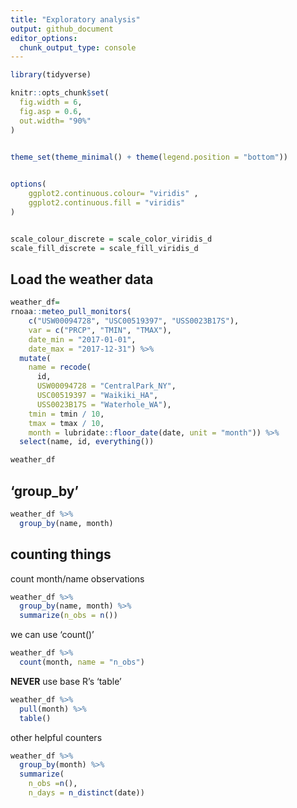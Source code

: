 ```yaml
---
title: "Exploratory analysis"
output: github_document
editor_options: 
  chunk_output_type: console
---
```


```r
library(tidyverse)

knitr::opts_chunk$set(
  fig.width = 6,
  fig.asp = 0.6,
  out.width= "90%"
)


theme_set(theme_minimal() + theme(legend.position = "bottom"))
          

options(
    ggplot2.continuous.colour= "viridis" ,
    ggplot2.continuous.fill = "viridis"
)        


scale_colour_discrete = scale_color_viridis_d
scale_fill_discrete = scale_fill_viridis_d
```

## Load the weather data

```r
weather_df= 
rnoaa::meteo_pull_monitors(
    c("USW00094728", "USC00519397", "USS0023B17S"),
    var = c("PRCP", "TMIN", "TMAX"), 
    date_min = "2017-01-01",
    date_max = "2017-12-31") %>%
  mutate(
    name = recode(
      id, 
      USW00094728 = "CentralPark_NY", 
      USC00519397 = "Waikiki_HA",
      USS0023B17S = "Waterhole_WA"),
    tmin = tmin / 10,
    tmax = tmax / 10,
    month = lubridate::floor_date(date, unit = "month")) %>% 
  select(name, id, everything())

weather_df
```

## 'group_by'

```r
weather_df %>% 
  group_by(name, month)
```

## counting things

count month/name observations

```r
weather_df %>% 
  group_by(name, month) %>% 
  summarize(n_obs = n())
```

we can use 'count()'

```r
weather_df %>% 
  count(month, name = "n_obs")
```

**NEVER** use base R's 'table' 

```r
weather_df %>% 
  pull(month) %>% 
  table()
```

other helpful counters
```r
weather_df %>% 
  group_by(month) %>% 
  summarize(
    n_obs =n(),
    n_days = n_distinct(date))
```


